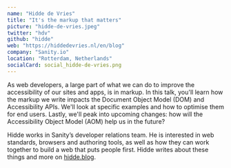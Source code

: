 ```yaml
---
name: "Hidde de Vries"
title: "It's the markup that matters"
picture: "hidde-de-vries.jpeg"
twitter: "hdv"
github: "hidde"
web: "https://hiddedevries.nl/en/blog"
company: "Sanity.io"
location: "Rotterdam, Netherlands"
socialCard: social_hidde-de-vries.png
---
```



<Youtube
  src="MDywgeCW5jk"
  title="It's the markup that matters"
/>

<Tweet
  title="Sketchnotes from the talk of Hidde de Vries at JSConf Budapest 2022"
  id="1532773936563376128"
/>

<Flickr
  title="Hidde de Vries at JSConf Budapest 2022"
  href="https://www.flickr.com/photos/jsconfbp/albums/72177720299757932"
  image="https://live.staticflickr.com/65535/52143016198_da922e0a1d_c.jpg"
/>

<p>
  As web developers, a large part of what we can do to improve the accessibility of our sites and apps, is in markup.
  In this talk, you'll learn how the markup we write impacts the Document Object Model (DOM) and Accessibility APIs.
  We'll look at specific examples and how to optimise them for end users. Lastly, we'll peak into upcoming changes:
  how will the Accessibility Object Model (AOM) help us in the future?
</p>

<p>
  Hidde works in Sanity’s developer relations team. He is interested in web standards, browsers and
  authoring tools, as well as how they can work together to build a web that puts people first. Hidde writes
  about these things and more on <a href="https://hidde.blog/">hidde.blog</a>.
</p>
